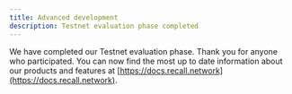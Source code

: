 ```yaml
---
title: Advanced development
description: Testnet evaluation phase completed
---
```


We have completed our Testnet evaluation phase. Thank you for anyone who participated. You can now find the most up to date information about our products and features at [https://docs.recall.network](https://docs.recall.network).